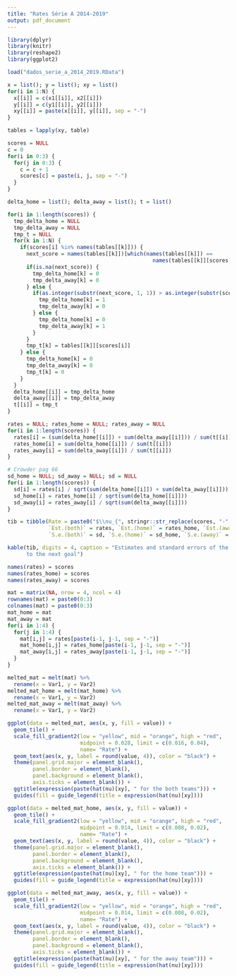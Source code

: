 ```yaml
---
title: "Rates Série A 2014-2019"
output: pdf_document
---
```


```r
library(dplyr)
library(knitr)
library(reshape2)
library(ggplot2)

load("dados_serie_a_2014_2019.RData")

x = list(); y = list(); xy = list()
for(i in 1:N) {
  x[[i]] = c(x1[[i]], x2[[i]])
  y[[i]] = c(y1[[i]], y2[[i]])
  xy[[i]] = paste(x[[i]], y[[i]], sep = "-")
}

tables = lapply(xy, table)

scores = NULL
c = 0
for(i in 0:3) {
  for(j in 0:3) {
    c = c + 1
    scores[c] = paste(i, j, sep = "-")
  }
}

delta_home = list(); delta_away = list(); t = list()

for(i in 1:length(scores)) {
  tmp_delta_home = NULL
  tmp_delta_away = NULL
  tmp_t = NULL
  for(k in 1:N) {
    if(scores[i] %in% names(tables[[k]])) {
      next_score = names(tables[[k]])[which(names(tables[[k]]) == 
                                              names(tables[[k]][scores[i]])) + 1]
      if(is.na(next_score)) {
        tmp_delta_home[k] = 0
        tmp_delta_away[k] = 0
      } else {
        if(as.integer(substr(next_score, 1, 1)) > as.integer(substr(scores[i], 1, 1))) {
          tmp_delta_home[k] = 1
          tmp_delta_away[k] = 0
        } else {
          tmp_delta_home[k] = 0
          tmp_delta_away[k] = 1
        }
      }
      tmp_t[k] = tables[[k]][scores[i]]
    } else {
      tmp_delta_home[k] = 0
      tmp_delta_away[k] = 0
      tmp_t[k] = 0
    }
  }
  delta_home[[i]] = tmp_delta_home
  delta_away[[i]] = tmp_delta_away
  t[[i]] = tmp_t
}

rates = NULL; rates_home = NULL; rates_away = NULL
for(i in 1:length(scores)) {
  rates[i] = (sum(delta_home[[i]]) + sum(delta_away[[i]])) / sum(t[[i]])
  rates_home[i] = sum(delta_home[[i]]) / sum(t[[i]])
  rates_away[i] = sum(delta_away[[i]]) / sum(t[[i]])
}

# Crowder pag 66
sd_home = NULL; sd_away = NULL; sd = NULL
for(i in 1:length(scores)) {
  sd[i] = rates[i] / sqrt(sum(delta_home[[i]]) + sum(delta_away[[i]]))
  sd_home[i] = rates_home[i] / sqrt(sum(delta_home[[i]]))
  sd_away[i] = rates_away[i] / sqrt(sum(delta_away[[i]]))
} 

tib = tibble(Rate = paste0("$\\nu_{", stringr::str_replace(scores, "-", ""), "}$"), 
             `Est.(both)` = rates, `Est.(home)` = rates_home, `Est.(away)` = rates_away,
             `S.e.(both)` = sd, `S.e.(home)` = sd_home, `S.e.(away)` = sd_away)
```

\clearpage
```r
kable(tib, digits = 4, caption = "Estimates and standard errors of the rate of the time 
      to the next goal")
```
```r
names(rates) = scores
names(rates_home) = scores
names(rates_away) = scores

mat = matrix(NA, nrow = 4, ncol = 4)
rownames(mat) = paste0(0:3)
colnames(mat) = paste0(0:3)
mat_home = mat
mat_away = mat
for(i in 1:4) {
  for(j in 1:4) {
    mat[i,j] = rates[paste(i-1, j-1, sep = "-")]
    mat_home[i,j] = rates_home[paste(i-1, j-1, sep = "-")]
    mat_away[i,j] = rates_away[paste(i-1, j-1, sep = "-")]
  }
}

melted_mat = melt(mat) %>%
  rename(x = Var1, y = Var2)
melted_mat_home = melt(mat_home) %>%
  rename(x = Var1, y = Var2)
melted_mat_away = melt(mat_away) %>%
  rename(x = Var1, y = Var2)
```

\clearpage
```r
ggplot(data = melted_mat, aes(x, y, fill = value)) + 
  geom_tile() +
  scale_fill_gradient2(low = "yellow", mid = "orange", high = "red",
                       midpoint = 0.028, limit = c(0.016, 0.04), 
                       name= "Rate") +
  geom_text(aes(x, y, label = round(value, 4)), color = "black") +
  theme(panel.grid.major = element_blank(),
        panel.border = element_blank(),
        panel.background = element_blank(),
        axis.ticks = element_blank()) +
  ggtitle(expression(paste(hat(nu)[xy], " for the both teams"))) +
  guides(fill = guide_legend(title = expression(hat(nu)[xy])))
```

\clearpage
```r
ggplot(data = melted_mat_home, aes(x, y, fill = value)) + 
  geom_tile() +
  scale_fill_gradient2(low = "yellow", mid = "orange", high = "red",
                       midpoint = 0.014, limit = c(0.008, 0.02), 
                       name= "Rate") +
  geom_text(aes(x, y, label = round(value, 4)), color = "black") +
  theme(panel.grid.major = element_blank(),
        panel.border = element_blank(),
        panel.background = element_blank(),
        axis.ticks = element_blank()) +
  ggtitle(expression(paste(hat(nu)[xy], " for the home team"))) +
  guides(fill = guide_legend(title = expression(hat(nu)[xy])))
```

\clearpage
```r
ggplot(data = melted_mat_away, aes(x, y, fill = value)) + 
  geom_tile() +
  scale_fill_gradient2(low = "yellow", mid = "orange", high = "red",
                       midpoint = 0.014, limit = c(0.008, 0.02), 
                       name= "Rate") +
  geom_text(aes(x, y, label = round(value, 4)), color = "black") +
  theme(panel.grid.major = element_blank(),
        panel.border = element_blank(),
        panel.background = element_blank(),
        axis.ticks = element_blank()) +
  ggtitle(expression(paste(hat(nu)[xy], " for the away team"))) +
  guides(fill = guide_legend(title = expression(hat(nu)[xy])))
```
